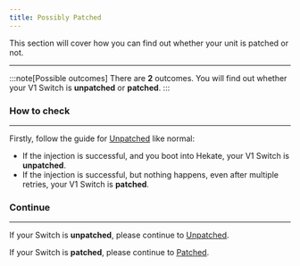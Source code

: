 ```yaml
---
title: Possibly Patched
---
```


This section will cover how you can find out whether your unit is patched or not.

---

:::note[Possible outcomes]
There are **2** outcomes. You will find out whether your V1 Switch is **unpatched** or **patched**.
:::

### How to check

---

Firstly, follow the guide for <u>[Unpatched](/homebrewing/unpatched)</u> like normal:

- If the injection is successful, and you boot into Hekate, your V1 Switch is **unpatched**.
- If the injection is successful, but nothing happens, even after multiple retries, your V1 Switch is **patched**.

### Continue

---

If your Switch is **unpatched**, please continue to <u>[Unpatched](/homebrewing/unpatched)</u>.

If your Switch is **patched**, please continue to <u>[Patched](/homebrewing/patched)</u>.
